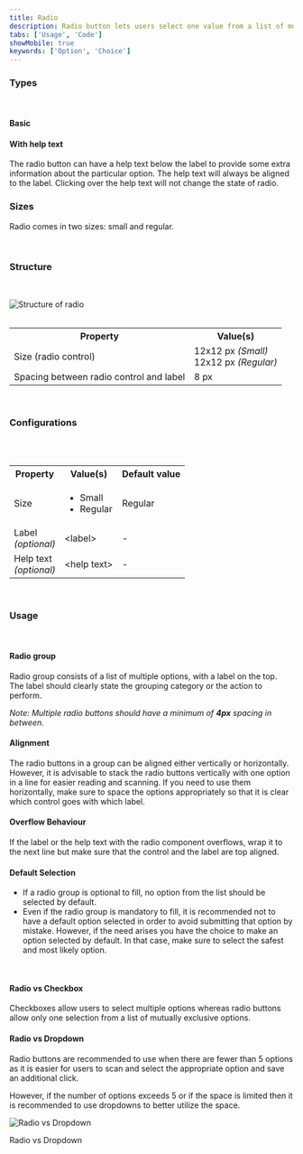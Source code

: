 ```yaml
---
title: Radio
description: Radio button lets users select one value from a list of mutually exclusive choices.
tabs: ['Usage', 'Code']
showMobile: true
keywords: ['Option', 'Choice']
---
```


### Types

<br />

#### Basic

<Preview name='components-radio-default-checked--default-checked'/>

#### With help text

The radio button can have a help text below the label to provide some extra information about the particular option. The help text will always be aligned to the label. Clicking over the help text will not change the state of radio. 

<Preview name='components-radio-with-help-text--with-help-text'/>

### Sizes

Radio comes in two sizes: small and regular.

<Preview name='components-radio-variants-size--size'/>
<br/>

### Structure
<br/>

![Structure of radio](./images/radio-structure.png)
<br/>
<br/>


<table style={{width: "100%"}}>
 <tbody>
   <tr>
     <th style={{width:"50%",  textAlign: "left"}}>Property</th>
     <th style={{width:"50%",  textAlign: "left"}}>Value(s)</th>
   </tr>
   <tr style={{verticalAlign: "top"}}>
      <td>Size (radio control)</td>
      <td>12x12 px <em>(Small)</em><br/>
          12x12 px <em>(Regular)</em></td>
   </tr>
   <tr style={{verticalAlign: "top"}}>
      <td>Spacing between radio control and label</td>
      <td>8 px</td>
   </tr>
 </tbody>
</table>
<br/>


### Configurations
<br/>
<br/>

<table style={{width: "100%"}}>
  <tbody>
    <tr>
      <th style={{width:"33%", textAlign: "left"}}>Property</th>
      <th style={{width:"33%", textAlign: "left"}}>Value(s)</th>
      <th style={{width:"33%", textAlign: "left"}}>Default value</th>
    </tr>
    <tr style={{verticalAlign: "top"}}>
      <td>Size</td>
      <td>
        <ul>
            <li>Small</li>
            <li>Regular</li>
        </ul>
      </td>
      <td>Regular</td>
    </tr>
    <tr style={{verticalAlign: "top"}}>
      <td>Label<br/><em>(optional)</em></td>
      <td>&#60;label&#62;</td>
      <td>-</td>
    </tr>
    <tr style={{verticalAlign: "top"}}>
      <td>Help text<br/><em>(optional)</em></td>
      <td>&#60;help text&#62;</td>
      <td>-</td>
    </tr>
  </tbody>
</table>
<br/>

### Usage
<br/>

#### Radio group

Radio group consists of a list of multiple options, with a label on the top. The label should clearly state the grouping category or the action to perform. 

*Note: Multiple radio buttons should have a minimum of ***4px*** spacing in between.*

<Preview name='components-radio-radiogroup-vertical--vertical'/>

#### Alignment

The radio buttons in a group can be aligned either vertically or horizontally. However, it is advisable to stack the radio buttons vertically with one option in a line for easier reading and scanning. If you need to use them horizontally, make sure to space the options appropriately so that it is clear which control goes with which label. 

<Preview name='components-radio-radiogroup-vertical--vertical'/>

#### Overflow Behaviour 

If the label or the help text with the radio component overflows, wrap it to the next line but make sure that the control and the label are top aligned.

<Preview name='components-radio-overflow-content--overflow-content'/>

#### Default Selection

<ul>
  <li>If a radio group is optional to fill, no option from the list should be selected by default. </li>
  <li>Even if the radio group is mandatory to fill, it is recommended not to have a default option selected in order to avoid submitting that option by mistake. However, if the need arises you have the choice to make an option selected by default. In that case, make sure to select the safest and most likely option. </li>
</ul>
<br/>

#### Radio vs Checkbox

Checkboxes allow users to select multiple options whereas radio buttons allow only one selection from a list of mutually exclusive options.
<br/>

#### Radio vs Dropdown

Radio buttons are recommended to use when there are fewer than 5 options as it is easier for users to scan and select the appropriate option and save an additional click. 

However, if the number of options exceeds 5 or if the space is limited then it is recommended to use dropdowns to better utilize the space.


![Radio vs Dropdown](./images/radio-1.png)
<Caption> Radio vs Dropdown </Caption>
<br/>
<br/>

